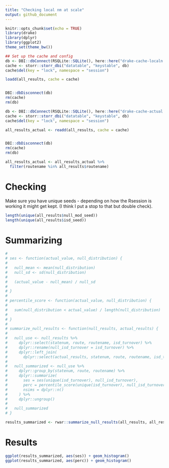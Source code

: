 ```yaml
---
title: "Checking local nm at scale"
output: github_document
---
```


```r
knitr::opts_chunk$set(echo = TRUE)
library(drake)
library(dplyr)
library(ggplot2)
theme_set(theme_bw())

## Set up the cache and config
db <- DBI::dbConnect(RSQLite::SQLite(), here::here("drake-cache-localn.sqlite"))
cache <- storr::storr_dbi("datatable", "keystable", db)
cache$del(key = "lock", namespace = "session")

loadd(all_results, cache = cache)


DBI::dbDisconnect(db)
rm(cache)
rm(db)

db <- DBI::dbConnect(RSQLite::SQLite(), here::here("drake-cache-actual.sqlite"))
cache <- storr::storr_dbi("datatable", "keystable", db)
cache$del(key = "lock", namespace = "session")

all_results_actual <- readd(all_results, cache = cache)


DBI::dbDisconnect(db)
rm(cache)
rm(db)

all_results_actual <- all_results_actual %>%
  filter(routename %in% all_results$routename)

```

# Checking


Make sure you have unique seeds - depending on how the Rsession is working it might get kept. (I think I put a stop to that but double check).

```r
length(unique(all_results$null_mod_seed))
length(unique(all_results$isd_seed))

```

# Summarizing

```r
# 
# ses <- function(actual_value, null_distribution) {
#   
#   null_mean <- mean(null_distribution)
#   null_sd <- sd(null_distribution)
#   
#   (actual_value - null_mean) / null_sd
#   
# }
# 
# percentile_score <- function(actual_value, null_distribution) {
#   
#   sum(null_distribution < actual_value) / length(null_distribution)
#   
# }
# 
# summarize_null_results <- function(null_results, actual_results) {
#   
#   null_use <- null_results %>%
#     dplyr::select(statenum, route, routename, isd_turnover) %>%
#     dplyr::rename(null_isd_turnover = isd_turnover) %>%
#     dplyr::left_join(
#       dplyr::select(actual_results, statenum, route, routename, isd_turnover))
#   
#   null_summarized <- null_use %>%
#     dplyr::group_by(statenum, route, routename) %>%
#     dplyr::summarize(
#       ses = ses(unique(isd_turnover), null_isd_turnover),
#       perc = percentile_score(unique(isd_turnover), null_isd_turnover),
#       nsims = dplyr::n()
#     ) %>%
#     dplyr::ungroup()
#   
#   null_summarized
# }


```

```r

results_summarized <- rwar::summarize_null_results(all_results, all_results_actual)

```

# Results

```r



ggplot(results_summarized, aes(ses)) + geom_histogram() 
ggplot(results_summarized, aes(perc)) + geom_histogram() 


```
